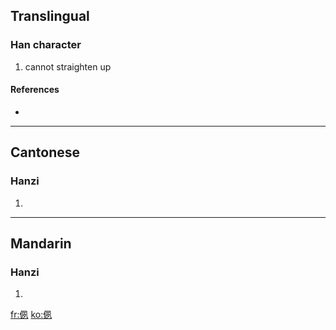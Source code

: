 ==Translingual==

===Han character===
{{Han char|rn=9|rad=人|as=06|sn=8|four=|canj=人竹弓弓 (OHNN)}}

# cannot straighten up

====References====
* {{Han ref|kx=0100.050|hdz=10151.010|uh=3449|ud=13385}}

----

==Cantonese==

===Hanzi===
{{yue-hanzi|jyut=|y=chuk1}}

# {{defn|Cantonese}}

----

==Mandarin==

===Hanzi===
{{cmn-hanzi|pin=[[sù]] ([[su4]])|wg=su<sup>4</sup>}}

# {{defn|Mandarin}}

[[fr:㑉]]
[[ko:㑉]]